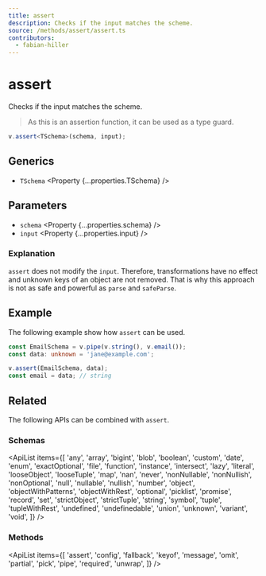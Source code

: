 ```yaml
---
title: assert
description: Checks if the input matches the scheme.
source: /methods/assert/assert.ts
contributors:
  - fabian-hiller
---
```



# assert

Checks if the input matches the scheme.

> As this is an assertion function, it can be used as a type guard.

```ts
v.assert<TSchema>(schema, input);
```

## Generics

- `TSchema` <Property {...properties.TSchema} />

## Parameters

- `schema` <Property {...properties.schema} />
- `input` <Property {...properties.input} />

### Explanation

`assert` does not modify the `input`. Therefore, transformations have no effect and unknown keys of an object are not removed. That is why this approach is not as safe and powerful as <Link href='../parse/'>`parse`</Link> and <Link href='../safeParse/'>`safeParse`</Link>.

## Example

The following example show how `assert` can be used.

```ts
const EmailSchema = v.pipe(v.string(), v.email());
const data: unknown = 'jane@example.com';

v.assert(EmailSchema, data);
const email = data; // string
```

## Related

The following APIs can be combined with `assert`.

### Schemas

<ApiList
  items={[
    'any',
    'array',
    'bigint',
    'blob',
    'boolean',
    'custom',
    'date',
    'enum',
    'exactOptional',
    'file',
    'function',
    'instance',
    'intersect',
    'lazy',
    'literal',
    'looseObject',
    'looseTuple',
    'map',
    'nan',
    'never',
    'nonNullable',
    'nonNullish',
    'nonOptional',
    'null',
    'nullable',
    'nullish',
    'number',
    'object',
    'objectWithPatterns',
    'objectWithRest',
    'optional',
    'picklist',
    'promise',
    'record',
    'set',
    'strictObject',
    'strictTuple',
    'string',
    'symbol',
    'tuple',
    'tupleWithRest',
    'undefined',
    'undefinedable',
    'union',
    'unknown',
    'variant',
    'void',
  ]}
/>

### Methods

<ApiList
  items={[
    'assert',
    'config',
    'fallback',
    'keyof',
    'message',
    'omit',
    'partial',
    'pick',
    'pipe',
    'required',
    'unwrap',
  ]}
/>
